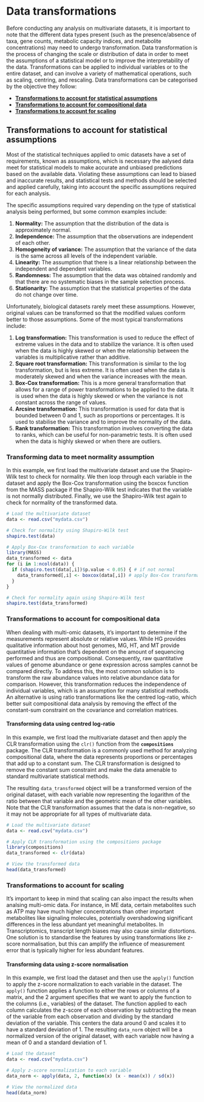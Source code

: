 # Data transformations {#data-transformations}

Before conducting any analysis on multivariate datasets, it is important to note that the different data types present (such as the presence/absence of taxa, gene counts, metabolic capacity indices, and metabolite concentrations) may need to undergo transformation. Data transformation is the process of changing the scale or distribution of data in order to meet the assumptions of a statistical model or to improve the interpretability of the data. Transformations can be applied to individual variables or to the entire dataset, and can involve a variety of mathematical operations, such as scaling, centring, and rescaling. Data transformations can be categorised by the objective they follow:

* **[Transformations to account for statistical assumptions](#data-transformation-assumptions)**
* **[Transformations to account for compositional data](#data-transformation-assumptions)**
* **[Transformations to account for scaling](#data-transformation-scaling)**

## Transformations to account for statistical assumptions {#data-transformation-assumptions}

Most of the statistical techniques applied to omic datasets have a set of requirements, known as assumptions, which is necessary the aalysed data meet for statistical models to make accurate and unbiased predictions based on the available data. Violating these assumptions can lead to biased and inaccurate results, and statistical tests and methods should be selected and applied carefully, taking into account the specific assumptions required for each analysis.

The specific assumptions required vary depending on the type of statistical analysis being performed, but some common examples include:

1. **Normality:** The assumption that the distribution of the data is approximately normal.
2. **Independence:** The assumption that the observations are independent of each other.
3. **Homogeneity of variance:** The assumption that the variance of the data is the same across all levels of the independent variable.
4. **Linearity:** The assumption that there is a linear relationship between the independent and dependent variables.
5. **Randomness:** The assumption that the data was obtained randomly and that there are no systematic biases in the sample selection process.
6. **Stationarity:** The assumption that the statistical properties of the data do not change over time.

Unfortunately, biological datasets rarely meet these assumptions. However, original values can be transformed so that the modified values conform better to those assumptions. Some of the most typical transformations include:

1. **Log transformation:** This transformation is used to reduce the effect of extreme values in the data and to stabilize the variance. It is often used when the data is highly skewed or when the relationship between the variables is multiplicative rather than additive.
2. **Square root transformation:** This transformation is similar to the log transformation, but is less extreme. It is often used when the data is moderately skewed and when the variance increases with the mean.
3. **Box-Cox transformation:** This is a more general transformation that allows for a range of power transformations to be applied to the data. It is used when the data is highly skewed or when the variance is not constant across the range of values.
4. **Arcsine transformation:** This transformation is used for data that is bounded between 0 and 1, such as proportions or percentages. It is used to stabilise the variance and to improve the normality of the data.
5. **Rank transformation:** This transformation involves converting the data to ranks, which can be useful for non-parametric tests. It is often used when the data is highly skewed or when there are outliers.

### Transforming data to meet normality assumption {-}
In this example, we first load the multivariate dataset and use the Shapiro-Wilk test to check for normality. We then loop through each variable in the dataset and apply the Box-Cox transformation using the boxcox function from the MASS package if the Shapiro-Wilk test indicates that the variable is not normally distributed. Finally, we use the Shapiro-Wilk test again to check for normality of the transformed data.

```r
# Load the multivariate dataset
data <- read.csv("mydata.csv")

# Check for normality using Shapiro-Wilk test
shapiro.test(data)

# Apply Box-Cox transformation to each variable
library(MASS)
data_transformed <- data
for (i in 1:ncol(data)) {
  if (shapiro.test(data[,i])$p.value < 0.05) { # if not normal
    data_transformed[,i] <- boxcox(data[,i]) # apply Box-Cox transformation
  }
}

# Check for normality again using Shapiro-Wilk test
shapiro.test(data_transformed)
```

### Transformations to account for compositional data {#data-transformation-compositional}

When dealing with multi-omic datasets, it's important to determine if the measurements represent absolute or relative values. While HG provides qualitative information about host genomes, MG, HT, and MT provide quantitative information that's dependent on the amount of sequencing performed and thus are compositional. Consequently, raw quantitative values of genome abundance or gene expression across samples cannot be compared directly. To address this, the most common solution is to transform the raw abundance values into relative abundance data for comparison. However, this transformation reduces the independence of individual variables, which is an assumption for many statistical methods. An alternative is using ratio transformations like the centred log-ratio, which better suit compositional data analysis by removing the effect of the constant-sum constraint on the covariance and correlation matrices.

#### Transforming data using centred log-ratio {-}
In this example, we first load the multivariate dataset and then apply the CLR transformation using the `clr()` function from the **`compositions`** package. The CLR transformation is a commonly used method for analyzing compositional data, where the data represents proportions or percentages that add up to a constant sum. The CLR transformation is designed to remove the constant sum constraint and make the data amenable to standard multivariate statistical methods.

The resulting `data_transformed` object will be a transformed version of the original dataset, with each variable now representing the logarithm of the ratio between that variable and the geometric mean of the other variables. Note that the CLR transformation assumes that the data is non-negative, so it may not be appropriate for all types of multivariate data.

```r
# Load the multivariate dataset
data <- read.csv("mydata.csv")

# Apply CLR transformation using the compositions package
library(compositions)
data_transformed <- clr(data)

# View the transformed data
head(data_transformed)
```

### Transformations to account for scaling {#data-transformation-scaling}

It's important to keep in mind that scaling can also impact the results when analsing multi-omic data. For instance, in ME data, certain metabolites such as ATP may have much higher concentrations than other important metabolites like signaling molecules, potentially overshadowing significant differences in the less abundant yet meaningful metabolites. In Transcriptomics, transcript length biases may also cause similar distortions. One solution is to standardise the features by using transformations like z-score normalisation, but this can amplify the influence of measurement error that is typically higher for less abundant features.

#### Transforming data using z-score normalisation {-}
In this example, we first load the dataset and then use the `apply()` function to apply the z-score normalization to each variable in the dataset. The `apply()` function applies a function to either the rows or columns of a matrix, and the 2 argument specifies that we want to apply the function to the columns (i.e., variables) of the dataset. The function applied to each column calculates the z-score of each observation by subtracting the mean of the variable from each observation and dividing by the standard deviation of the variable. This centers the data around 0 and scales it to have a standard deviation of 1. The resulting `data_norm` object will be a normalized version of the original dataset, with each variable now having a mean of 0 and a standard deviation of 1.

```r
# Load the dataset
data <- read.csv("mydata.csv")

# Apply z-score normalization to each variable
data_norm <- apply(data, 2, function(x) (x - mean(x)) / sd(x))

# View the normalized data
head(data_norm)
```
